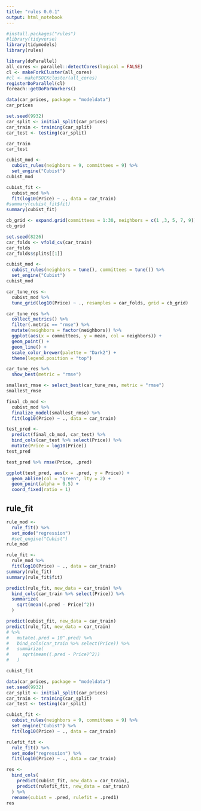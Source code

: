 ```yaml
---
title: "rules 0.0.1"
output: html_notebook
---
```


```r
#install.packages("rules")
#library(tidyverse)
library(tidymodels)
library(rules)
```

```r
library(doParallel)
all_cores <- parallel::detectCores(logical = FALSE)
cl <- makeForkCluster(all_cores)
#cl <- makePSOCKcluster(all_cores)
registerDoParallel(cl)
foreach::getDoParWorkers()
```


```r
data(car_prices, package = "modeldata")
car_prices
```

```r
set.seed(9932)
car_split <- initial_split(car_prices)
car_train <- training(car_split)
car_test <- testing(car_split)
```

```r
car_train
car_test
```


```r
cubist_mod <- 
  cubist_rules(neighbors = 9, committees = 9) %>% 
  set_engine("Cubist")
cubist_mod
```

```r
cubist_fit <-
  cubist_mod %>% 
  fit(log10(Price) ~ ., data = car_train)
#summary(cubist_fit$fit)
summary(cubist_fit)
```


```r
cb_grid <- expand.grid(committees = 1:30, neighbors = c(1 ,3, 5, 7, 9))
cb_grid
```

```r
set.seed(8226)
car_folds <- vfold_cv(car_train)
car_folds
car_folds$splits[[1]]
```

```r
cubist_mod <-
  cubist_rules(neighbors = tune(), committees = tune()) %>% 
  set_engine("Cubist")
cubist_mod
```

```r
car_tune_res <-
  cubist_mod %>% 
  tune_grid(log10(Price) ~ ., resamples = car_folds, grid = cb_grid)
```

```r
car_tune_res %>% 
  collect_metrics() %>% 
  filter(.metric == "rmse") %>% 
  mutate(neighbors = factor(neighbors)) %>% 
  ggplot(aes(x = committees, y = mean, col = neighbors)) +
  geom_point() +
  geom_line() +
  scale_color_brewer(palette = "Dark2") +
  theme(legend.position = "top")
```

```r
car_tune_res %>% 
  show_best(metric = "rmse")
```


```r
smallest_rmse <- select_best(car_tune_res, metric = "rmse")
smallest_rmse
```

```r
final_cb_mod <-
  cubist_mod %>% 
  finalize_model(smallest_rmse) %>% 
  fit(log10(Price) ~ ., data = car_train)
```


```r
test_pred <-
  predict(final_cb_mod, car_test) %>% 
  bind_cols(car_test %>% select(Price)) %>% 
  mutate(Price = log10(Price))
test_pred
```

```r
test_pred %>% rmse(Price, .pred)
```

```r
ggplot(test_pred, aes(x = .pred, y = Price)) +
  geom_abline(col = "green", lty = 2) +
  geom_point(alpha = 0.5) +
  coord_fixed(ratio = 1)
```



## rule_fit

```r
rule_mod <- 
  rule_fit() %>% 
  set_mode("regression")
  #set_engine("Cubist")
rule_mod
```

```r
rule_fit <-
  rule_mod %>% 
  fit(log10(Price) ~ ., data = car_train)
summary(rule_fit)
summary(rule_fit$fit)
```


```r
predict(rule_fit, new_data = car_train) %>% 
  bind_cols(car_train %>% select(Price)) %>% 
  summarize(
    sqrt(mean((.pred - Price)^2))
  )
```


```r
predict(cubist_fit, new_data = car_train)
predict(rule_fit, new_data = car_train)
# %>% 
#   mutate(.pred = 10^.pred) %>% 
#   bind_cols(car_train %>% select(Price)) %>% 
#   summarize(
#     sqrt(mean((.pred - Price)^2))
#   )
```

```r
cubist_fit
```





```r
data(car_prices, package = "modeldata")
set.seed(9932)
car_split <- initial_split(car_prices)
car_train <- training(car_split)
car_test <- testing(car_split)

cubist_fit <-
  cubist_rules(neighbors = 9, committees = 9) %>% 
  set_engine("Cubist") %>% 
  fit(log10(Price) ~ ., data = car_train)

rulefit_fit <-
  rule_fit() %>% 
  set_mode("regression") %>%
  fit(log10(Price) ~ ., data = car_train)

res <- 
  bind_cols(
    predict(cubist_fit, new_data = car_train),
    predict(rulefit_fit, new_data = car_train)
  ) %>% 
  rename(cubist = .pred, rulefit = .pred1)
res
```

